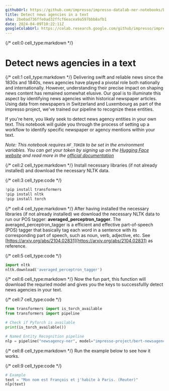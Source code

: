 ```yaml
---
githubUrl: https://github.com/impresso/impresso-datalab-ner-notebooks/blob/main/notebooks/news-agency.ipynb
title: Detect news agencies in a text
sha: 2be0ad736ffe0ad32ffcf6eacea9a597bbb8afb1
date: 2024-04-09T10:22:11Z
googleColabUrl: https://colab.research.google.com/github/impresso/impresso-datalab-ner-notebooks/blob/main/notebooks/news-agency.ipynb
---
```


{/* cell:0 cell_type:markdown */}
# Detect news agencies in a text

{/* cell:1 cell_type:markdown */}
Delivering swift and reliable news since the 1830s and 1840s, news agencies have played a pivotal role both nationally and internationally. However, understanding their precise impact on shaping news content has remained somewhat elusive. Our goal is to illuminate this aspect by identifying news agencies within historical newspaper articles. Using data from newspapers in Switzerland and Luxembourg as part of the impresso project, we've trained our pipeline to recognize these entities. 

If you're here, you likely seek to detect news agency entities in your own text. This notebook will guide you through the process of setting up a workflow to identify specific newspaper or agency mentions within your text.

*Note: This notebook requires `HF_TOKEN` to be set in the environment variables. You can get your token by signing up on the [Hugging Face website](https://huggingface.co/join) and read more in the [official documentation](https://huggingface.co/docs/huggingface_hub/v0.20.2/en/quick-start#environment-variable)*

{/* cell:2 cell_type:markdown */}
Install necessary libraries (if not already installed) and 
download the necessary NLTK data.

{/* cell:3 cell_type:code */}
```python
!pip install transformers
!pip install nltk
!pip install torch
```

{/* cell:4 cell_type:markdown */}
After having installed the necessary libraries (if not already installed) we download the necessary NLTK data to run our POS tagger: **averaged_perceptron_tagger**.
The averaged_perceptron_tagger is a efficient and effective part-of-speech (POS) tagger that basically tag each word in a sentence with its corresponding part of speech, such as noun, verb, adjective, etc. See [https://arxiv.org/abs/2104.02831](https://arxiv.org/abs/2104.02831) as reference.

{/* cell:5 cell_type:code */}
```python
import nltk
nltk.download('averaged_perceptron_tagger')
```

{/* cell:6 cell_type:markdown */}
Now the fun part, this function will download the requried model and gives you the keys to successfullly detect news agencies in your text. 

{/* cell:7 cell_type:code */}
```python
from transformers import is_torch_available
from transformers import pipeline

# Check if PyTorch is available
print(is_torch_available())

# Named Entity Recognition pipeline
nlp = pipeline("newsagency-ner", model="impresso-project/bert-newsagency-ner-fr", trust_remote_code=True)
```

{/* cell:8 cell_type:markdown */}
Run the example below to see how it works.

{/* cell:9 cell_type:code */}
```python
# Example
text = "Mon nom est François et j'habite à Paris. (Reuter)"
nlp(text)
```
